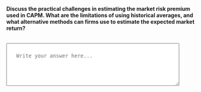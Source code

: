 ::: {.question-block}

<label for="module4_long_q3"><strong>Discuss the practical challenges in estimating the market risk premium used in CAPM. What are the limitations of using historical averages, and what alternative methods can firms use to estimate the expected market return?</strong></label><br><br>

<textarea id="module4_long_q3" name="module4_long_q3" rows="4" cols="60" placeholder="Write your answer here..." style="width:90%; padding:25px;"></textarea>

:::
